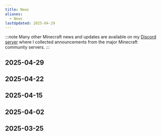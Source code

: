 ```yaml
---
title: News
aliases:
  - News
lastUpdated: 2025-04-29
---
```



:::note
Many other Minecraft news and updates are available on my [Discord server](https://discord.gg/gaDqYhxyzB) where I collected announcements from the major Minecraft community servers.
:::

## 2025-04-29
<LinkCard title="25w18a snapshot" href="/versions" />

## 2025-04-22
<LinkCard title="25w17a snapshot" href="/versions" />

## 2025-04-15
<LinkCard title="Vibrant Visuals" href="/vibrantvisuals" />

## 2025-04-02
<LinkCard title="Craftmine" href="/craftmine" />

## 2025-03-25
<LinkCard title="Spring to Life" href="/springtolife" />